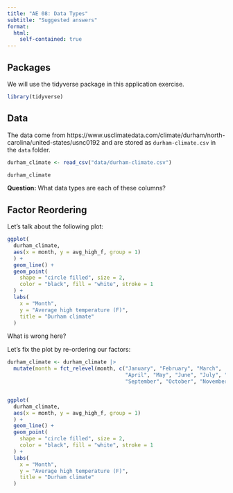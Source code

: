 ```yaml
---
title: "AE 08: Data Types"
subtitle: "Suggested answers"
format:
  html:
    self-contained: true
---
```


## Packages

We will use the tidyverse package in this application exercise.

```r
library(tidyverse)
```

## Data

The data come from https://www.usclimatedata.com/climate/durham/north-carolina/united-states/usnc0192 and are stored as `durham-climate.csv` in the `data` folder.

```r
durham_climate <- read_csv("data/durham-climate.csv")
```

```r
durham_climate
```

**Question:** What data types are each of these columns?

## Factor Reordering

Let's talk about the following plot:

```r
ggplot(
  durham_climate, 
  aes(x = month, y = avg_high_f, group = 1)
  ) +
  geom_line() +
  geom_point(
    shape = "circle filled", size = 2,
    color = "black", fill = "white", stroke = 1
  ) +
  labs(
    x = "Month",
    y = "Average high temperature (F)",
    title = "Durham climate"
  )
```

What is wrong here?

Let's fix the plot by re-ordering our factors:

```r

durham_climate <- durham_climate |>
  mutate(month = fct_relevel(month, c("January", "February", "March",
                                      "April", "May", "June", "July", "August", 
                                      "September", "October", "November", "December")))


ggplot(
  durham_climate, 
  aes(x = month, y = avg_high_f, group = 1)
  ) +
  geom_line() +
  geom_point(
    shape = "circle filled", size = 2,
    color = "black", fill = "white", stroke = 1
  ) +
  labs(
    x = "Month",
    y = "Average high temperature (F)",
    title = "Durham climate"
  )

```
